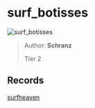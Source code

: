 
# surf_botisses

![surf_botisses](https://raw.githubusercontent.com/Sayt123/SurfMapPics/Maps-and-bonuses/csgo/surf_botisses.jpg)

> Author: **Schranz**
>
> Tier 2

## Records

[surfheaven](https://surfheaven.eu/map/surf_botisses)
